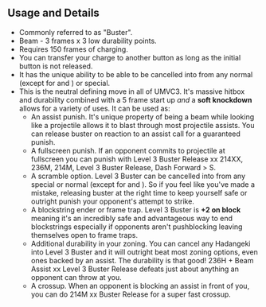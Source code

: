 ## Usage and Details

- Commonly referred to as "Buster".
- Beam - 3 frames x 3 low durability points.
- Requires 150 frames of charging.
- You can transfer your charge to another button as long as the initial button is not released.
- It has the unique ability to be able to be cancelled into from any normal (except for <InlineInput text="j.H" color="red"/> and <InlineInput text="j.2H" color="red"/>) or special.
- This is the neutral defining move in all of UMVC3. It's massive hitbox and durability combined with a 5 frame start up _and_ a **soft knockdown** allows for a variety of uses.
  It can be used as:
  - An assist punish. It's unique property of being a beam while looking like a projectile allows it to blast through most projectile assists. You can release buster on reaction
    to an assist call for a guaranteed punish.
  - A fullscreen punish. If an opponent commits to projectile at fullscreen you can punish with <InputBlock>Level 3 Buster Release xx 214XX, <Text color="yellow">236M</Text>, <Text color="yellow">214M</Text>, Level 3 Buster Release, Dash Forward > <Text color="green">S</Text></InputBlock>.
  - A scramble option. Level 3 Buster can be cancelled into from any special or normal (except for <InlineInput text="j.H" color="red"/> and <InlineInput text="j.2H" color="red"/>). So if you feel like
    you've made a mistake, releasing buster at the right time to keep yourself safe or outright punish your opponent's attempt to strike.
  - A blockstring ender or frame trap. Level 3 Buster is **+2 on block** meaning it's an incredibly safe and advantageous way to end blockstrings especially if opponents aren't pushblocking leaving themselves
    open to frame traps.
  - Additional durability in your zoning. You can cancel any Hadangeki into Level 3 Buster and it will outright beat most zoning options, even ones backed by an assist. The durability is that good! <InputBlock><Text color="red">236H</Text> + Beam Assist xx Level 3 Buster Release</InputBlock>
    defeats just about anything an opponent can throw at you.
  - A crossup. When an opponent is blocking an assist in front of you, you can do <InputBlock><Text color="yellow">214M</Text> xx Buster Release</InputBlock> for a super fast crossup.

